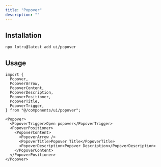 ```yaml
---
title: "Popover"
description: ""
---
```


<ComponentPreview id="examples/popover-01" />

## Installation

```bash
npx lotru@latest add ui/popover
```

## Usage

```tsx
import {
  Popover,
  PopoverArrow,
  PopoverContent,
  PopoverDescription,
  PopoverPositioner,
  PopoverTitle,
  PopoverTrigger,
} from "@/components/ui/popover";
```

```tsx
<Popover>
  <PopoverTrigger>Open popover</PopoverTrigger>
  <PopoverPositioner>
    <PopoverContent>
      <PopoverArrow />
      <PopoverTitle>Popover Title</PopoverTitle>
      <PopoverDescription>Popover Description</PopoverDescription>
    </PopoverContent>
  </PopoverPositioner>
</Popover>
```
